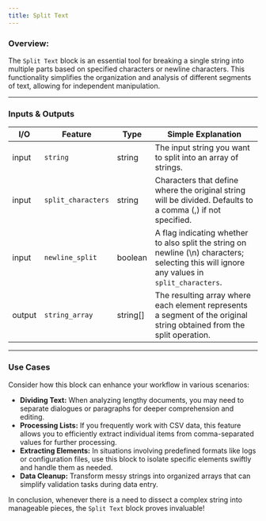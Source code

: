 ```yaml
---
title: Split Text
---
```


### **Overview:**

The `Split Text` block is an essential tool for breaking a single string into multiple parts based on specified characters or newline characters. This functionality simplifies the organization and analysis of different segments of text, allowing for independent manipulation.

---

### Inputs & Outputs

| I/O    | Feature            | Type     | Simple Explanation                                                                                                                          |
| ------ | ------------------ | -------- | ------------------------------------------------------------------------------------------------------------------------------------------- |
| input  | `string`           | string   | The input string you want to split into an array of strings.                                                                                |
| input  | `split_characters` | string   | Characters that define where the original string will be divided. Defaults to a comma (,) if not specified.                                 |
| input  | `newline_split`    | boolean  | A flag indicating whether to also split the string on newline (\n) characters; selecting this will ignore any values in `split_characters`. |
| output | `string_array`     | string[] | The resulting array where each element represents a segment of the original string obtained from the split operation.                       |

---

### Use Cases

Consider how this block can enhance your workflow in various scenarios:

- **Dividing Text:** When analyzing lengthy documents, you may need to separate dialogues or paragraphs for deeper comprehension and editing.
- **Processing Lists:** If you frequently work with CSV data, this feature allows you to efficiently extract individual items from comma-separated values for further processing.
- **Extracting Elements:** In situations involving predefined formats like logs or configuration files, use this block to isolate specific elements swiftly and handle them as needed.
- **Data Cleanup:** Transform messy strings into organized arrays that can simplify validation tasks during data entry.

In conclusion, whenever there is a need to dissect a complex string into manageable pieces, the `Split Text` block proves invaluable!
